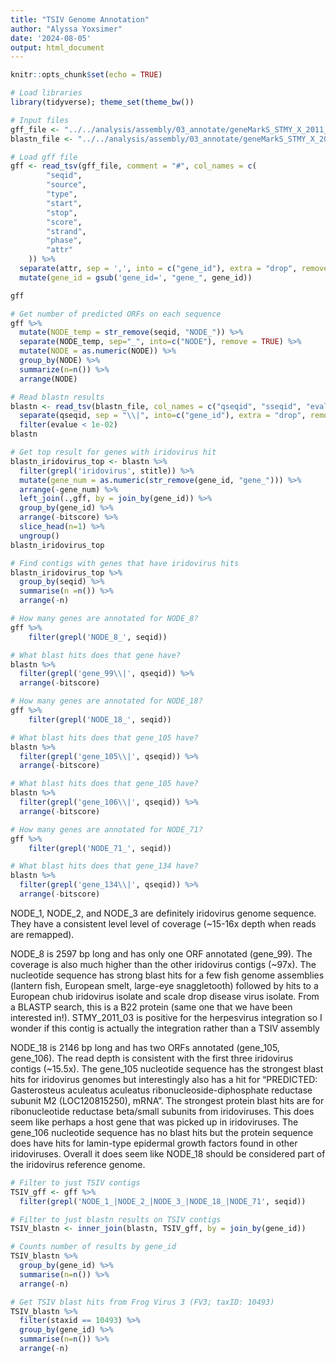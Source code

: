 ```yaml
---
title: "TSIV Genome Annotation"
author: "Alyssa Yoxsimer"
date: '2024-08-05'
output: html_document
---
```


```r
knitr::opts_chunk$set(echo = TRUE)
```

```r
# Load libraries
library(tidyverse); theme_set(theme_bw())
```
```r
# Input files
gff_file <- "../../analysis/assembly/03_annotate/geneMarkS_STMY_X_2011_03_M_all/STMY_X_2011_03_M_all_GeneMarkS.gff"
blastn_file <- "../../analysis/assembly/03_annotate/geneMarkS_STMY_X_2011_03_M_all/STMY_X_2011_03_M_all_GeneMarkS_blastp.tsv"
```

```r
# Load gff file
gff <- read_tsv(gff_file, comment = "#", col_names = c(
        "seqid",
        "source",
        "type",
        "start",
        "stop",
        "score",
        "strand",
        "phase",
        "attr"
    )) %>% 
  separate(attr, sep = ',', into = c("gene_id"), extra = "drop", remove = FALSE) %>% 
  mutate(gene_id = gsub('gene_id=', "gene_", gene_id))

gff
```
```r
# Get number of predicted ORFs on each sequence
gff %>% 
  mutate(NODE_temp = str_remove(seqid, "NODE_")) %>% 
  separate(NODE_temp, sep="_", into=c("NODE"), remove = TRUE) %>% 
  mutate(NODE = as.numeric(NODE)) %>% 
  group_by(NODE) %>% 
  summarize(n=n()) %>% 
  arrange(NODE)
```


```r
# Read blastn results
blastn <- read_tsv(blastn_file, col_names = c("qseqid", "sseqid", "evalue", "stitle", "pident", "length", "mismatch", "gapopen", "qstart", "qend", "sstart", "send", "bitscore", "sscinames", "scomnames", "staxid", "sacc")) %>% 
  separate(qseqid, sep = "\\|", into=c("gene_id"), extra = "drop", remove = FALSE) %>% 
  filter(evalue < 1e-02)
blastn
```
```r
# Get top result for genes with iridovirus hit
blastn_iridovirus_top <- blastn %>%  
  filter(grepl('iridovirus', stitle)) %>% 
  mutate(gene_num = as.numeric(str_remove(gene_id, "gene_"))) %>% 
  arrange(-gene_num) %>% 
  left_join(.,gff, by = join_by(gene_id)) %>% 
  group_by(gene_id) %>% 
  arrange(-bitscore) %>% 
  slice_head(n=1) %>%
  ungroup()
blastn_iridovirus_top
```
```r
# Find contigs with genes that have iridovirus hits
blastn_iridovirus_top %>% 
  group_by(seqid) %>% 
  summarise(n =n()) %>% 
  arrange(-n)
```


```r
# How many genes are annotated for NODE_8?
gff %>% 
    filter(grepl('NODE_8_', seqid))

# What blast hits does that gene have?
blastn %>% 
  filter(grepl('gene_99\\|', qseqid)) %>% 
  arrange(-bitscore)
```  

```r
# How many genes are annotated for NODE_18?
gff %>% 
    filter(grepl('NODE_18_', seqid))

# What blast hits does that gene_105 have?
blastn %>% 
  filter(grepl('gene_105\\|', qseqid)) %>% 
  arrange(-bitscore)

# What blast hits does that gene_105 have?
blastn %>% 
  filter(grepl('gene_106\\|', qseqid)) %>% 
  arrange(-bitscore)
```

```r
# How many genes are annotated for NODE_71?
gff %>% 
    filter(grepl('NODE_71_', seqid))

# What blast hits does that gene_134 have?
blastn %>% 
  filter(grepl('gene_134\\|', qseqid)) %>% 
  arrange(-bitscore)

```

NODE_1, NODE_2, and NODE_3 are definitely iridovirus genome sequence. They have a consistent level level of coverage (~15-16x depth when reads are remapped). 
 
NODE_8 is 2597 bp long and has only one ORF annotated (gene_99). The coverage is also much higher than the other iridovirus contigs (~97x). The nucleotide sequence has strong blast hits for a few fish genome assemblies (lantern fish, European smelt, large-eye snaggletooth) followed by hits to a European chub iridovirus isolate and scale drop disease virus isolate. From a BLASTP search, this is a B22 protein (same one that we have been interested in!). STMY_2011_03 is positive for the herpesvirus integration so I wonder if this contig is actually the integration rather than a TSIV assembly

NODE_18 is 2146 bp long and has two ORFs annotated (gene_105, gene_106). The read depth is consistent with the first three iridovirus contigs (~15.5x). The gene_105 nucleotide sequence has the strongest blast hits for iridovirus genomes but interestingly also has a hit for "PREDICTED: Gasterosteus aculeatus aculeatus ribonucleoside-diphosphate reductase subunit M2 (LOC120815250), mRNA". The strongest protein blast hits are for ribonucleotide reductase beta/small subunits from iridoviruses. This does seem like perhaps a host gene that was picked up in iridoviruses. The gene_106 nucleotide sequence has no blast hits but the protein sequence does have hits for lamin-type epidermal growth factors found in other iridoviruses. Overall it does seem like NODE_18 should be considered part of the iridovirus reference genome.

```r
# Filter to just TSIV contigs
TSIV_gff <- gff %>% 
  filter(grepl('NODE_1_|NODE_2_|NODE_3_|NODE_18_|NODE_71', seqid))

# Filter to just blastn results on TSIV contigs
TSIV_blastn <- inner_join(blastn, TSIV_gff, by = join_by(gene_id))

# Counts number of results by gene_id
TSIV_blastn %>%
  group_by(gene_id) %>% 
  summarise(n=n()) %>% 
  arrange(-n)
```


```r
# Get TSIV blast hits from Frog Virus 3 (FV3; taxID: 10493)
TSIV_blastn %>%
  filter(staxid == 10493) %>% 
  group_by(gene_id) %>% 
  summarise(n=n()) %>% 
  arrange(-n)
```






